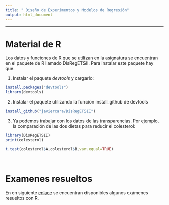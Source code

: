 ```yaml
---
title: " Diseño de Experimentos y Modelos de Regresión"
output: html_document
---
```


<hr>

# Material de R

Los datos y funciones de R que se utilizan en la asignatura se encuentran en el paquete de R llamado DisRegETSII. Para instalar este paquete hay que:

1. Instalar el paquete *devtools* y cargarlo:
```r
install.packages("devtools")
library(devtools)
```
2. Instalar el paquete utilizando la funcion install_github de devtools
```r
install_github("javiercara/DisRegETSII")
```

3. Ya podemos trabajar con los datos de las transparencias. Por ejemplo, la comparación de las dos dietas para reducir el colesterol:
```r
library(DisRegETSII)
print(colesterol)
```

```r
t.test(colesterol$A,colesterol$B,var.equal=TRUE)
```


<br>

# Examenes resueltos

En en siguiente [enlace](https://javiercara.github.io/DisRegETSII_examenes/) se encuentran disponibles algunos exámenes resueltos con R.
